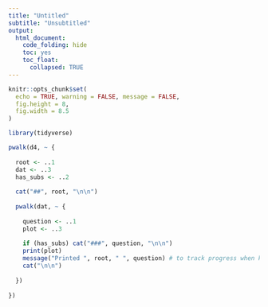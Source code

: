 ```yaml
---
title: "Untitled"
subtitle: "Unsubtitled"
output:
  html_document: 
    code_folding: hide
    toc: yes
    toc_float:
      collapsed: TRUE
---
```


<style>
pre {
  overflow-x: auto;
}
pre code {
  word-wrap: normal;
  white-space: pre;
}
.tocify-header > .tocify-item {
  text-indent: initial;
}
.tocify-subheader > .tocify-item {
  text-indent: initial;
  padding-left: 2em;
  font-size: 0.80 em
}
</style>

```r
knitr::opts_chunk$set(
  echo = TRUE, warning = FALSE, message = FALSE,
  fig.height = 8,
  fig.width = 8.5
)
```

```r
library(tidyverse)

```

```r
pwalk(d4, ~ {
  
  root <- ..1
  dat <- ..3
  has_subs <- ..2
  
  cat("##", root, "\n\n")
  
  pwalk(dat, ~ {
    
    question <- ..1
    plot <- ..3
    
    if (has_subs) cat("###", question, "\n\n")
    print(plot)
    message("Printed ", root, " ", question) # to track progress when knitting
    cat("\n\n")
    
  })
  
})
```




